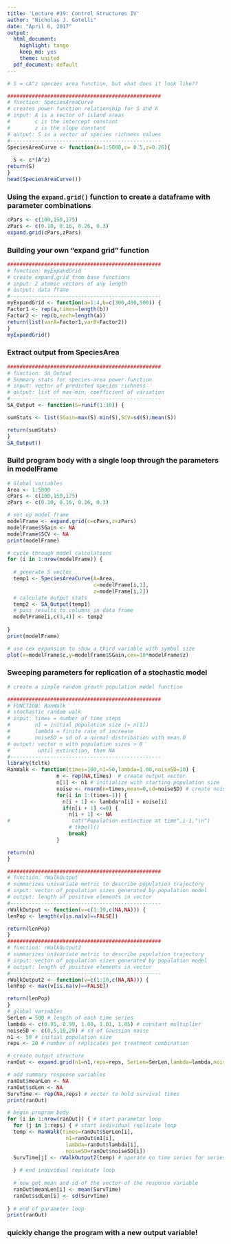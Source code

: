 ---
title: 'Lecture #19: Control Structures IV'
author: "Nicholas J. Gotelli"
date: "April 6, 2017"
output:
  html_document:
    highlight: tango
    keep_md: yes
    theme: united
  pdf_document: default
---
```{r, eval=FALSE}
# S = cA^z species area function, but what does it look like??

##################################################
# function: SpeciesAreaCurve
# creates power function relationship for S and A
# input: A is a vector of island areas
#        c is the intercept constant
#        z is the slope constant
# output: S is a vector of species richness values
#------------------------------------------------- 
SpeciesAreaCurve <- function(A=1:5000,c= 0.5,z=0.26){
  
  S <- c*(A^z)
return(S)
}
head(SpeciesAreaCurve())
```

### Using the `expand.grid()` function to create a dataframe with parameter combinations

```{r, eval=FALSE}
cPars <- c(100,150,175)
zPars <- c(0.10, 0.16, 0.26, 0.3)
expand.grid(cPars,zPars)
```

### Building your own "expand grid" function

```{r, eval=FALSE}
##################################################
# function: myExpandGrid
# create expand.grid from base functions
# input: 2 atomic vectors of any length
# output: data frame
#------------------------------------------------- 
myExpandGrid <- function(a=1:4,b=c(300,400,500)) {
Factor1 <- rep(a,times=length(b))
Factor2 <- rep(b,each=length(a))
return(list(varA=Factor1,varB=Factor2))
}
myExpandGrid()
```


### Extract output from SpeciesArea

```{r,eval=FALSE}
##################################################
# function: SA_Output
# Summary stats for species-area power function
# input: vector of predicted species richness 
# output: list of max-min, coefficient of variation 
#------------------------------------------------- 
SA_Output <- function(S=runif(1:10)) {

sumStats <- list(SGain=max(S)-min(S),SCV=sd(S)/mean(S))

return(sumStats)
}
SA_Output()
```

### Build program body with a single loop through the parameters in modelFrame

```{r,eval=FALSE}
# Global variables
Area <- 1:5000
cPars <- c(100,150,175)
zPars <- c(0.10, 0.16, 0.26, 0.3)

# set up model frame
modelFrame <- expand.grid(c=cPars,z=zPars)
modelFrame$SGain <- NA
modelFrame$SCV <- NA
print(modelFrame)

# cycle through model calculations
for (i in 1:nrow(modelFrame)) {
  
  # generate S vector
  temp1 <- SpeciesAreaCurve(A=Area,
                            c=modelFrame[i,1],
                            z=modelFrame[i,2])
  # calculate output stats
  temp2 <- SA_Output(temp1)
  # pass results to columns in data frame
  modelFrame[i,c(3,4)] <- temp2
  
}
print(modelFrame)

# use cex expansion to show a third variable with symbol size
plot(x=modelFrame$c,y=modelFrame$SGain,cex=10*modelFrame$z)
```


### Sweeping parameters for replication of a stochastic model

```{r, eval=FALSE}
# create a simple random growth population model function

##################################################
# FUNCTION: RanWalk
# stochastic random walk 
# input: times = number of time steps
#        n1 = initial population size (= n[1])
#        lambda = finite rate of increase
#        noiseSD = sd of a normal distribution with mean 0
# output: vector n with population sizes > 0 
#         until extinction, then NA 
#------------------------------------------------- 
library(tcltk)
RanWalk <- function(times=100,n1=50,lambda=1.00,noiseSD=10) {
                n <- rep(NA,times)  # create output vector
                n[1] <- n1 # initialize with starting population size
                noise <- rnorm(n=times,mean=0,sd=noiseSD) # create noise vector
                for(i in 1:(times-1)) {
                  n[i + 1] <- lambda*n[i] + noise[i]
                  if(n[i + 1] <=0) {
                    n[i + 1] <- NA
#                    cat("Population extinction at time",i-1,"\n")
                    # tkbell()
                    break}
                }

return(n)
}
```

```{r, eval=FALSE}
##################################################
# function: rWalkOutput
# summarizes univariate metric to describe population trajectory
# input: vector of population sizes generated by population model
# output: length of positive elements in vector
#------------------------------------------------- 
rWalkOutput <- function(v=c(1:10,c(NA,NA))) {
lenPop <- length(v[is.na(v)==FALSE])

return(lenPop)
}
##################################################
# function: rWalkOutput2
# summarizes univariate metric to describe population trajectory
# input: vector of population sizes generated by population model
# output: length of positive elements in vector
#------------------------------------------------- 
rWalkOutput2 <- function(v=c(1:10,c(NA,NA))) {
lenPop <- max(v[is.na(v)==FALSE])

return(lenPop)
}
# global variables
SerLen = 500 # length of each time series
lambda <- c(0.95, 0.99, 1.00, 1.01, 1.05) # constant multiplier
noiseSD <- c(0,5,10,20) # sd of Gaussian noise
n1 <- 50 # initial population size
reps <- 20 # number of replicates per treatment combination

# create output structure
ranOut <- expand.grid(n1=n1,reps=reps, SerLen=SerLen,lambda=lambda,noiseSD=noiseSD)

# add summary response variables
ranOut$meanLen <- NA
ranOut$sdLen <- NA
SurvTime <- rep(NA,reps) # vector to hold survival times
print(ranOut)

# begin program body
for (i in 1:nrow(ranOut)) { # start parameter loop
  for (j in 1:reps) { # start individual replicate loop
  temp <- RanWalk(times=ranOut$SerLen[i],
                   n1=ranOut$n1[i],
                   lambda=ranOut$lambda[i], 
                   noiseSD=ranOut$noiseSD[i])
  SurvTime[j] <- rWalkOutput2(temp) # operate on time series for series in temp
                        
  } # end individual replicate loop
  
  # now get mean and sd of the vector of the response variable
  ranOut$meanLen[i] <- mean(SurvTime)
  ranOut$sdLen[i] <- sd(SurvTime)
  
} # end of parameter loop
print(ranOut)
```
### quickly change the program with a new output variable!

